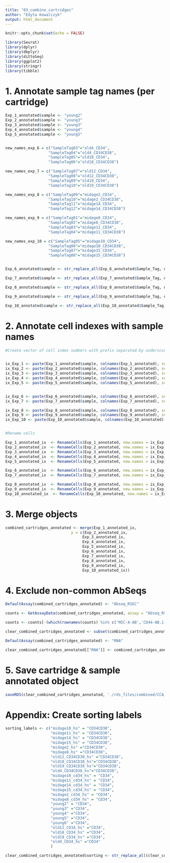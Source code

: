 ```yaml
---
title: "03_combine_cartridges"
author: "Edyta Kowalczyk"
output: html_document
---
```


```r
knitr::opts_chunk$set(echo = FALSE)
```

```r
library(Seurat)
library(dplyr)
library(dbplyr)
library(dittoSeq)
library(ggplot2)
library(stringr)
library(tibble)
```

# 1. Annotate sample tag names (per cartridge)
```r


Exp_1_annotated$sample <- "young2"
Exp_2_annotated$sample <- "young3"
Exp_3_annotated$sample <- "young3"
Exp_4_annotated$sample <- "young4"
Exp_5_annotated$sample <- "young5"


new_names_exp_6 = c("SampleTag03"="old4_CD34",
                   "SampleTag04"="old4_CD34CD38",
                   "SampleTag05"="old18_CD34",
                   "SampleTag06"="old18_CD34CD38")

new_names_exp_7 = c("SampleTag07"="old12_CD34",
                   "SampleTag08"="old12_CD34CD38",
                   "SampleTag09"="old19_CD34",
                   "SampleTag10"="old19_CD34CD38")

new_names_exp_8 = c("SampleTag09"="midage2_CD34",
                   "SampleTag10"="midage2_CD34CD38",
                   "SampleTag11"="midage14_CD34",
                   "SampleTag12"="midage14_CD34CD38")

new_names_exp_9 = c("SampleTag01"="midage8_CD34",
                   "SampleTag02"="midage8_CD34CD38",
                   "SampleTag03"="midage11_CD34",
                   "SampleTag04"="midage11_CD34CD38")

new_names_exp_10 = c("SampleTag05"="midage10_CD34",
                   "SampleTag06"="midage10_CD34CD38",
                   "SampleTag07"="midage15_CD34",
                   "SampleTag08"="midage15_CD34CD38")


Exp_6_annotated$sample <- str_replace_all(Exp_6_annotated$Sample_Tag, new_names_exp_6)

Exp_7_annotated$sample <- str_replace_all(Exp_7_annotated$Sample_Tag, new_names_exp_7)

Exp_8_annotated$sample <- str_replace_all(Exp_8_annotated$Sample_Tag, new_names_exp_8)

Exp_9_annotated$sample <- str_replace_all(Exp_9_annotated$Sample_Tag, new_names_exp_8)

Exp_10_annotated$sample <- str_replace_all(Exp_10_annotated$Sample_Tag, new_names_exp_10)


```

# 2. Annotate cell indexes with sample names
```r
#Create vector of cell index numbers with prefix separated by underscore


ix_Exp_1 <- paste(Exp_1_annotated$sample, colnames(Exp_1_annotated), sep = "_")
ix_Exp_2 <- paste(Exp_2_annotated$sample, colnames(Exp_2_annotated), sep = "_")
ix_Exp_3 <- paste(Exp_3_annotated$sample, colnames(Exp_3_annotated), sep = "_")
ix_Exp_4 <- paste(Exp_4_annotated$sample, colnames(Exp_4_annotated), sep = "_")
ix_Exp_5 <- paste(Exp_5_annotated$sample, colnames(Exp_5_annotated), sep = "_")


ix_Exp_6 <- paste(Exp_6_annotated$sample, colnames(Exp_6_annotated), sep = "_")
ix_Exp_7 <- paste(Exp_7_annotated$sample, colnames(Exp_7_annotated), sep = "_")

ix_Exp_8 <- paste(Exp_8_annotated$sample, colnames(Exp_8_annotated), sep = "_")
ix_Exp_9 <- paste(Exp_9_annotated$sample, colnames(Exp_9_annotated), sep = "_")
ix_Exp_10 <- paste(Exp_10_annotated$sample, colnames(Exp_10_annotated), sep = "_")


#Rename cells

Exp_1_annotated_ix  <- RenameCells(Exp_1_annotated, new.names = ix_Exp_1)
Exp_2_annotated_ix  <- RenameCells(Exp_2_annotated, new.names = ix_Exp_2)
Exp_3_annotated_ix  <- RenameCells(Exp_3_annotated, new.names = ix_Exp_3)
Exp_4_annotated_ix  <- RenameCells(Exp_4_annotated, new.names = ix_Exp_4)
Exp_5_annotated_ix  <- RenameCells(Exp_5_annotated, new.names = ix_Exp_5)

Exp_6_annotated_ix  <- RenameCells(Exp_6_annotated, new.names = ix_Exp_6)
Exp_7_annotated_ix  <- RenameCells(Exp_7_annotated, new.names = ix_Exp_7)

Exp_8_annotated_ix  <- RenameCells(Exp_8_annotated, new.names = ix_Exp_8)
Exp_9_annotated_ix  <- RenameCells(Exp_9_annotated, new.names = ix_Exp_9)
Exp_10_annotated_ix  <- RenameCells(Exp_10_annotated, new.names = ix_Exp_10)

```

# 3. Merge objects 
```r
combined_cartridges_annotated <- merge(Exp_1_annotated_ix, 
                             y = c(Exp_2_annotated_ix, 
                                  Exp_3_annotated_ix, 
                                  Exp_4_annotated_ix, 
                                  Exp_5_annotated_ix, 
                                  Exp_6_annotated_ix, 
                                  Exp_7_annotated_ix, 
                                  Exp_8_annotated_ix,
                                  Exp_9_annotated_ix, 
                                  Exp_10_annotated_ix))
```

# 4. Exclude non-common AbSeqs
```r
DefaultAssay(combined_cartridges_annotated) <- "Abseq_RSEC"

counts <- GetAssayData(combined_cartridges_annotated, assay = "Abseq_RSEC")

counts <- counts[-(which(rownames(counts) %in% c('MIC-A-AB','CD44-AB.1','CD122-Nectin2-AB','CD64-AB', 'CD44-AB'))),]

clear_combined_cartridges_annotated <- subset(combined_cartridges_annotated, features = rownames(counts))

DefaultAssay(combined_cartridges_annotated) <- "RNA"

clear_combined_cartridges_annotated[["RNA"]] <- combined_cartridges_annotated@assays$RNA
```

# 5. Save cartridge & sample annotated object
```r
saveRDS(clear_combined_cartridges_annotated, './rds_files/combined/CCA_mrna_combined_cartridges_annotated.rds')
```

# Appendix: Create sorting labels
```r
sorting_labels <- c("midage10_hs" = "CD34CD38",
                    "midage11_hs" = "CD34CD38",
                    "midage14_hs" = "CD34CD38",
                    "midage15_hs" = "CD34CD38",
                    "midage2_hs" ="CD34CD38",
                    "midage8_hs" ="CD34CD38",
                    "old12_CD34CD38_hs" ="CD34CD38",
                    "old18_CD34CD38_hs"="CD34CD38",
                    "old19_CD34CD38_hs"="CD34CD38",
                    "old4_CD34CD38_hs"="CD34CD38",
                    "midage10_cd34_hs" = "CD34",
                    "midage11_cd34_hs" = "CD34",
                    "midage14_cd34_hs" = "CD34",
                    "midage15_cd34_hs" = "CD34",
                    "midage2_cd34_hs" = "CD34",
                    "midage8_cd34_hs" = "CD34",
                    "young2" = "CD34",
                    "young3" ="CD34",
                    "young4" ="CD34",
                    "young5" ="CD34",
                    "young6" ="CD34",
                    "old12_CD34_hs" ="CD34",
                    "old18_CD34_hs" ="CD34",
                    "old19_CD34_hs" ="CD34",
                    "old4_CD34_hs" ="CD34"
                    )

clear_combined_cartridges_annotated$sorting <- str_replace_all(clear_combined_cartridges_annotated$sample, sorting_labels)
```
